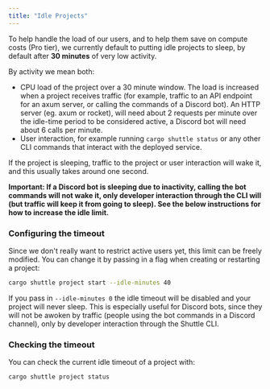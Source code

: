 ```yaml
---
title: "Idle Projects"
---
```


To help handle the load of our users, and to help them save on compute costs (Pro tier),
we currently default to putting idle projects to sleep, by default after **30 minutes** of very low activity.

By activity we mean both:

- CPU load of the project over a 30 minute window. The load is
increased when a project receives traffic (for example, traffic to an
API endpoint for an axum server, or calling the commands of a Discord bot).
An HTTP server (eg. axum or rocket), will need about 2 requests per minute over the idle-time period to be considered
active, a Discord bot will need about 6 calls per minute.
- User interaction, for example running `cargo shuttle status` or any other CLI commands that interact with the deployed service.

If the project is sleeping, traffic to the project or user 
interaction will wake it, and this usually takes around one
second. 

**Important: If a Discord bot is sleeping due to 
inactivity, calling the bot commands will not wake it, only developer 
interaction through the CLI will (but traffic will keep it from going to
 sleep). See the below instructions for how to increase the idle limit.**

### Configuring the timeout

Since we don't really want to restrict active users yet, this limit 
can be freely modified. You can change it by passing in a flag when 
creating or restarting a project:

```bash
cargo shuttle project start --idle-minutes 40
```

If you pass in `--idle-minutes 0`
the idle timeout will be disabled and your project will never sleep. 
This is especially useful for Discord bots, since they will not be 
awoken by traffic (people using the bot commands in a Discord channel), 
only by developer interaction through the Shuttle CLI.

### Checking the timeout

You can check the current idle timeout of a project with:

```bash
cargo shuttle project status
```
